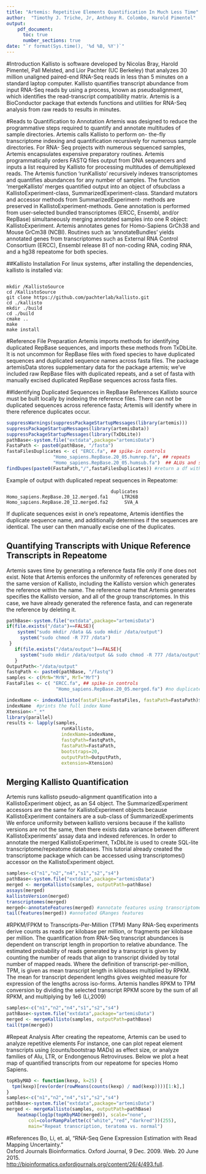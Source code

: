 ```yaml
---
title: "Artemis: Repetitive Elements Quantification In Much Less Time"
author:  "Timothy J. Triche, Jr, Anthony R. Colombo, Harold Pimentel"
output: 
    pdf_document:
      toc: true
      number_sections: true
date: "`r format(Sys.time(), '%d %B, %Y')`"
---
```

          
#Introduction
Kallisto is software developed by Nicolas Bray, Harold Pimentel, Pall Melsted, and Lior Pachter (UC Berkeley) that analyzes 30 million unaligned paired-end RNA-Seq reads in less than 5 minutes on a standard laptop computer.   Kallisto quantifies transcript abundance from input RNA-Seq reads by using a process, known as pseudoalignment, which identifies the read-transcript compatibility matrix. Artemis is a BioConductor package that extends functions and utilities for RNA-Seq analysis from raw reads to results in minutes.

#Reads to Quantification to Annotation
Artemis was designed to reduce the programmative steps required to quantify and annotate multitudes of sample directories. Artemis calls Kallisto to perform on- the-fly transcriptome indexing and quantification recursively for numerous sample directories. For RNA- Seq projects with numerous sequenced samples, Artemis encapsulates expensive preparatory routines. Artemis programmatically orders FASTQ files output from DNA sequencers and inputs a list required by
Kallisto for processing multitudes of demultiplexed reads. The Artemis function 'runKallisto' recursively indexes transcriptomes and quantifies abundances for any number of samples. The function 'mergeKallisto' merges quantified output into an object of ofsubclass a KallistoExperiment-class, SummarizedExperiment-class. Standard mutators and accessor methods from SummarizedExperiment- methods are preserved in KallistoExperiment-methods. Gene annotation is performed from user-selected bundled transcriptomes (ERCC, Ensembl, and/or
RepBase) simultaneously merging annotated samples into one R object: KallistoExperiment. Artemis annotates genes for Homo-Sapiens GrCh38 and Mouse GrCm38 (NCBI). Routines such as 'annotateBundles' yields annotated genes from transcriptomes such as External RNA Control Consortium (ERCC), Ensembl release 81 of non-coding RNA, coding RNA, and a hg38 repeatome for both species.

##Kallisto Installation
For linux systems, after installing the dependencies, kallisto is installed via:
```

mkdir /KallistoSource           
cd /KallistoSource             
git clone https://github.com/pachterlab/kallisto.git         
cd ./kallisto       
mkdir ./build        
cd ./build       
cmake ..              
make          
make install   
```     

#Reference File Preparation
Artemis imports methods for identifying duplicated RepBase sequences, and imports these methods from TxDbLite.   It is not uncommon for RepBase files with fixed species to have duplicated sequences and duplicated sequence names across fasta files.   The package artemisData stores supplementary data for the package artemis; we've included raw RepBase files with duplicated repeats, and a set of fasta with manually excised duplicated RepBase sequences across fasta files.
    
##Identifying Duplicated Sequences in RepBase References
Kallisto source must be built locally by indexing the reference files.  There can not be duplicated sequences across reference fasta; Artemis will identify where in there reference duplicates occur.

```r
suppressWarnings(suppressPackageStartupMessages(library(artemis)))    
suppressPackageStartupMessages(library(artemisData))       
suppressPackageStartupMessages(library(TxDbLite))      
pathBase<-system.file("extdata",package="artemisData")       
FastaPath <- paste0(pathBase, "/fasta")
fastaFilesDuplicates <- c( "ERCC.fa", ## spike-in controls             
                 "Homo_sapiens.RepBase.20_05.humrep.fa", ## repeats         
                 "Homo_sapiens.RepBase.20_05.humsub.fa")  ## ALUs and such             
findDupes(paste0(FastaPath,"/",fastaFilesDuplicates)) #return a df with column of 0 

```

Example of output with duplicated repeat sequences in Repeatome:    
```  
                                      duplicates
Homo_sapiens.RepBase.20_12.merged.fa1     LTR26B
Homo_sapiens.RepBase.20_12.merged.fa2      SVA_A

```
If duplicate sequences exist in one's repeatome, Artemis identifies the duplicate sequence name, and additionally determines if the sequences are identical.  The user can then manually excise one of the duplicates.

## Quantifying Transcripts with Unique Reference Transcripts in Repeatome
   Artemis saves time by generating a reference fasta file only if one does not exist. Note that Artemis enforces the uniformity of references generated by the same version of Kallisto, including the Kallisto version which generates the reference within the name.  The reference name that Artemis generates specifies the Kallisto version, and all of the group transcriptomes.  In this case, we have already generated the reference fasta, and can regenerate the reference by deleting it.
```r
pathBase<-system.file("extdata",package="artemisData")
if(file.exists("/data")==FALSE){
    system("sudo mkdir /data && sudo mkdir /data/output")
     system("sudo chmod -R 777 /data")
 }
   if(file.exists("/data/output")==FALSE){
     system("sudo mkdir /data/output && sudo chmod -R 777 /data/output")
   }
OutputPath<-"/data/output"
fastqPath <- paste0(pathBase, "/fastq")
samples <- c(MrN="MrN", MrT="MrT")
FastaFiles <- c( "ERCC.fa", ## spike-in controls                    
                  "Homo_sapiens.RepBase.20_05.merged.fa") #no duplicates

indexName <- indexKallisto(fastaFiles=FastaFiles, fastaPath=FastaPath)$indexName
indexName  #prints the full index Name
Xtension<-"_*"
library(parallel)
results <- lapply(samples, 
                    runKallisto,
                    indexName=indexName,
                    fastqPath=fastqPath,
                    fastaPath=FastaPath,
                    bootstraps=20,
                    outputPath=OutputPath,
                    extension=Xtension)
```


## Merging Kallisto Quantification

Artemis runs kallisto pseudo-alignment quantification into a KallistoExperiment object, as an S4 object.  The SummarizedExperiment accessors are the same for KallistoExperiment objects because KallistoExperiment containers are a sub-class of SummarizedExperiments
 We enforce uniformity between kallisto versions because if the kallisto versions are not the same, then there exists data variance between different KallistoExperiments' assay data and indexed references.  In order to annotate the merged KallistoExperiment, TxDbLite is used to create SQL-lite transcriptome/repeatome databases.  This tutorial already created the transcriptome package which can be accessed using transcriptomes() accessor on the KallistoExperiment object.

```r
samples<-c("n1","n2","n4","s1","s2","s4")
pathBase<-system.file("extdata",package="artemisData")
merged <- mergeKallisto(samples, outputPath=pathBase)
assays(merged)      
kallistoVersion(merged)     
transcriptomes(merged)
merged<-annotateFeatures(merged) #annotate features using transcriptomes
tail(features(merged)) #annotated GRanges features     
```

#RPKM/FPKM to Transcripts-Per-Million (TPM) 
Many RNA-Seq experiments derive counts as reads per
kilobase per million, or fragments per kilobase per million. The quantification from RNA-Seq transcript abundances is dependent on transcript length in proportion to relative abundance. The estimated probability of reads generated by a transcript is given by counting the number of reads that align to transcript divided by total number of mapped reads. Where the definition of transcript-per-million, TPM, is given as mean transcript length in kilobases multiplied by RPKM. The mean for transcript dependent lengths gives weighted measure for expression of the lengths across iso-forms. Artemis handles RPKM to TPM conversion by dividing the selected transcript RPKM score by the sum of all RPKM, and multiplying by 1e6 (Li,2009)

```r

samples<-c("n1","n2","n4","s1","s2","s4")
pathBase<-system.file("extdata",package="artemisData")
merged <- mergeKallisto(samples, outputPath=pathBase)
tail(tpm(merged))
```



#Repeat Analysis
 After creating the repeatome, Artemis can be used to analyze repetitive elements
 For instance, one can plot repeat element transcripts using (counts/bootstrap MADs) as effect size, or analyze families of Alu, LTR, or Endongenous Retroviruses.  Below we plot a heat map of quantified transcripts from our repeatome for species Homo Sapiens.
```r
topKbyMAD <- function(kexp, k=25) {
  tpm(kexp)[rev(order(rowMeans(counts(kexp) / mad(kexp))))[1:k],]
}
samples<-c("n1","n2","n4","s1","s2","s4")
pathBase<-system.file("extdata",package="artemisData")
merged <- mergeKallisto(samples, outputPath=pathBase)
    heatmap(log1p(topKbyMAD(merged)), scale="none", 
        col=colorRampPalette(c("white","red","darkred"))(255),
        main="Repeat transcription, teratoma vs. normal")

```


#References
Bo, Li, et. al, "RNA-Seq Gene Expression Estimation with Read Mapping Uncertainty."  
Oxford Journals Bioinformatics. Oxford Journal, 9 Dec. 2009. Web. 20 June 2015.   
<http://bioinformatics.oxfordjournals.org/content/26/4/493.full>.

